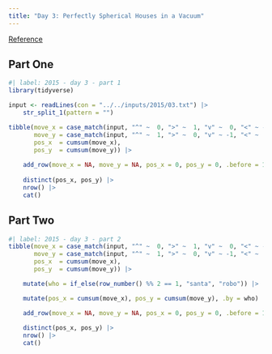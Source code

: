 ```yaml
---
title: "Day 3: Perfectly Spherical Houses in a Vacuum"
---
```


[Reference](https://adventofcode.com/2015/day/3)

## Part One

```r
#| label: 2015 - day 3 - part 1
library(tidyverse)

input <- readLines(con = "../../inputs/2015/03.txt") |> 
    str_split_1(pattern = "")

tibble(move_x = case_match(input, "^" ~  0, ">" ~  1, "v" ~  0, "<" ~ -1),
       move_y = case_match(input, "^" ~  1, ">" ~  0, "v" ~ -1, "<" ~  0),
       pos_x  = cumsum(move_x),
       pos_y  = cumsum(move_y)) |> 
    
    add_row(move_x = NA, move_y = NA, pos_x = 0, pos_y = 0, .before = 1) |> 
    
    distinct(pos_x, pos_y) |> 
    nrow() |>
    cat()
```

## Part Two

```r
#| label: 2015 - day 3 - part 2
tibble(move_x = case_match(input, "^" ~  0, ">" ~  1, "v" ~  0, "<" ~ -1),
       move_y = case_match(input, "^" ~  1, ">" ~  0, "v" ~ -1, "<" ~  0),
       pos_x  = cumsum(move_x),
       pos_y  = cumsum(move_y)) |> 

    mutate(who = if_else(row_number() %% 2 == 1, "santa", "robo")) |>

    mutate(pos_x = cumsum(move_x), pos_y = cumsum(move_y), .by = who) |>

    add_row(move_x = NA, move_y = NA, pos_x = 0, pos_y = 0, .before = 1) |> 
    
    distinct(pos_x, pos_y) |>
    nrow() |>
    cat()
```

